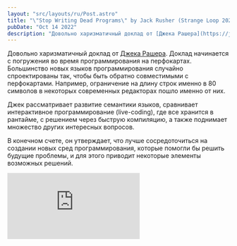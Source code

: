 ```yaml
---
layout: "src/layouts/ru/Post.astro"
title: "\"Stop Writing Dead Programs\" by Jack Rusher (Strange Loop 2022)"
pubDate: "Oct 14 2022"
description: "Довольно харизматичный доклад от [Джека Рашера](https://jackrusher.com/). Доклад начинается с погружения во время программирования на перфокартах. Большинство новых языков программирования случайно спроектированы так, чтобы быть обратно совместимыми с перфокартами. Например, ограничение на длину строк именно в 80 символов в некоторых современных редакторах пошло именно от них. "
---
```


Довольно харизматичный доклад от [Джека Рашера](https://jackrusher.com/). Доклад начинается с погружения во время программирования на перфокартах. Большинство новых языков программирования случайно спроектированы так, чтобы быть обратно совместимыми с перфокартами. Например, ограничение на длину строк именно в 80 символов в некоторых современных редакторах пошло именно от них. 

Джек рассматривает развитие семантики языков, сравнивает интерактивное программирование (live-coding), где все хранится в рантайме, с решением через быструю компиляцию, а также поднимает множество других интересных вопросов. 

В конечном счете, он утверждает, что лучше сосредоточиться на создании новых сред программирования, которые помогли бы решить будущие проблемы, и для этого приводит некоторые элементы возможных решений.

<iframe src="https://www.youtube.com/embed/8Ab3ArE8W3s" title="YouTube video player" frameborder="0" allowfullscreen></iframe>

